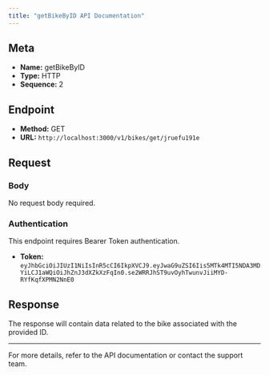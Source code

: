 ```yaml
---
title: "getBikeByID API Documentation"
---
```


## Meta

- **Name:** getBikeByID
- **Type:** HTTP
- **Sequence:** 2

## Endpoint

- **Method:** GET
- **URL:** `http://localhost:3000/v1/bikes/get/jruefu191e`

## Request

### Body

No request body required.

### Authentication

This endpoint requires Bearer Token authentication.

- **Token:** `eyJhbGciOiJIUzI1NiIsInR5cCI6IkpXVCJ9.eyJwaG9uZSI6Iis5MTk4MTI5NDA3MDYiLCJ1aWQiOiJhZnJ3dXZkXzFqIn0.se2WRRJhST9uvOyhTwunvJiiMYD-RYfKqfXPMN2NnE0`

## Response

The response will contain data related to the bike associated with the provided ID.

---

For more details, refer to the API documentation or contact the support team.